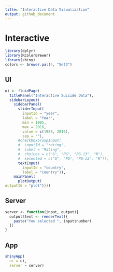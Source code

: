 ```yaml
---
title: "Interactive Data Visualization"
output: github_document
---
```


# Interactive

```r
library(dplyr)
library(RColorBrewer)
library(shiny)
colors <- brewer.pal(4, "Set3")
```



## UI
```r
ui <- fluidPage(
  titlePanel("Interactive Suicide Data"),
  sidebarLayout(
    sidebarPanel(
      sliderInput(
        inputId = "year",
        label = "Year",
        min = 1985,
        max = 2016,
        value = c(1985, 2016),
        sep = ""),
      #checkboxGroupInput(
      #  inputId = "rating",
      #  label = "Rating",
      #  choices = c("G", "PG", "PG-13", "R"),
      #  selected = c("G", "PG", "PG-13", "R")),
      textInput(
        inputId = "country",
        label = "country")),
    mainPanel(
      plotOutput(
outputId = "plot"))))
```


## Server
```r
server <- function(input, output){
  output$text <- renderText({
    paste("You selected ", input$number)
  })
}
```


## App

```r
shinyApp(
  ui = ui,
  server = server)
```


